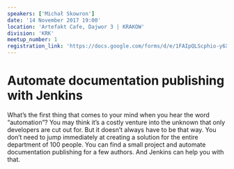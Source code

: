 ```yaml
---
speakers: ['Michał Skowron']
date: '14 November 2017 19:00'
location: 'Artefakt Cafe, Dajwor 3 | KRAKOW'
division: 'KRK'
meetup_number: 1
registration_link: 'https://docs.google.com/forms/d/e/1FAIpQLScphio-y6Xgb6960bmCujgp5lzsuNXMO7b8aaEVxebRb4HL6A/viewform?usp=sf_link'
---
```


# Automate documentation publishing with Jenkins

What’s the first thing that comes to your mind when you hear the word
“automation”? You may think it’s a costly venture into the unknown that only
developers are cut out for. But it doesn’t always have to be that way. You don’t
need to jump immediately at creating a solution for the entire department of 100
people. You can find a small project and automate documentation publishing for a
few authors. And Jenkins can help you with that.
